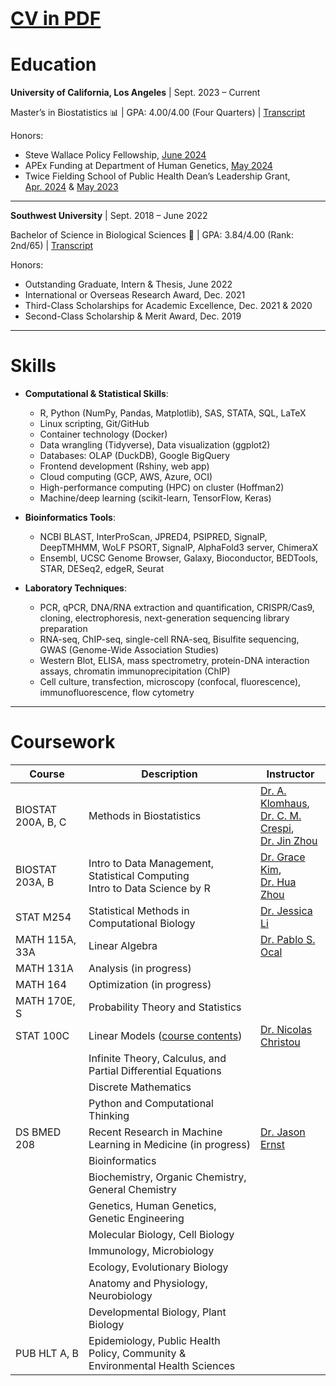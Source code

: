 <a href="assets/CV.pdf" style="font-size: 30px;">**CV in PDF**</a>

# Education

**University of California, Los Angeles** \| Sept. 2023 -- Current

\newline

Master's in Biostatistics 📊 \| GPA: 4.00/4.00 (Four Quarters) \| [Transcript](assets/09.19_transcript.pdf)

Honors:

-   Steve Wallace Policy Fellowship, [June 2024](assets/Offer_Steve_Wallace_Fellows.pdf)
-   APEx Funding at Department of Human Genetics, [May 2024](assets/APEx_Funding.pdf)
-   Twice Fielding School of Public Health Dean's Leadership Grant, [Apr. 2024](assets/Jiachen_Ai_Dean's_Leadership_Grant.pdf) & [May 2023](assets/Ai,Jiachen_DLG_Continuing.pdf)

------------------------------------------------------------------------

**Southwest University** \| Sept. 2018 -- June 2022

\newline

Bachelor of Science in Biological Sciences 🧬 \| GPA: 3.84/4.00 (Rank: 2nd/65) \| [Transcript](assets/Jiachen_Ai_WES_report.pdf)

Honors:

-   Outstanding Graduate, Intern & Thesis, June 2022\
-   International or Overseas Research Award, Dec. 2021\
-   Third-Class Scholarships for Academic Excellence, Dec. 2021 & 2020\
-   Second-Class Scholarship & Merit Award, Dec. 2019

------------------------------------------------------------------------


# Skills

-   **Computational & Statistical Skills**:

    -   R, Python (NumPy, Pandas, Matplotlib), SAS, STATA, SQL, LaTeX
    -   Linux scripting, Git/GitHub
    -   Container technology (Docker)
    -   Data wrangling (Tidyverse), Data visualization (ggplot2)
    -   Databases: OLAP (DuckDB), Google BigQuery
    -   Frontend development (Rshiny, web app)
    -   Cloud computing (GCP, AWS, Azure, OCI)
    -   High-performance computing (HPC) on cluster (Hoffman2)
    -   Machine/deep learning (scikit-learn, TensorFlow, Keras)

-   **Bioinformatics Tools**:

    -   NCBI BLAST, InterProScan, JPRED4, PSIPRED, SignalP, DeepTMHMM, WoLF PSORT, SignalP, AlphaFold3 server, ChimeraX
    -   Ensembl, UCSC Genome Browser, Galaxy, Bioconductor, BEDTools, STAR, DESeq2, edgeR, Seurat

-   **Laboratory Techniques**:

    -   PCR, qPCR, DNA/RNA extraction and quantification, CRISPR/Cas9, cloning, electrophoresis, next-generation sequencing library preparation
    -   RNA-seq, ChIP-seq, single-cell RNA-seq, Bisulfite sequencing, GWAS (Genome-Wide Association Studies)
    -   Western Blot, ELISA, mass spectrometry, protein-DNA interaction assays, chromatin immunoprecipitation (ChIP)
    -   Cell culture, transfection, microscopy (confocal, fluorescence), immunofluorescence, flow cytometry

------------------------------------------------------------------------

# Coursework

| **Course**                       | **Description**                                                                    | **Instructor**                                                                                                                                                                                                                                  |
|-----------------|---------------------------------------|----------------|
| BIOSTAT 200A, \s 200 B, \s 200 C | Methods in Biostatistics                                                           | [Dr. A. Klomhaus](https://profiles.ucla.edu/alexandra.klomhaus), <br> [Dr. C. M. Crespi](https://ph.ucla.edu/about/faculty-staff-directory/catherine-m-crespi), <br> [Dr. Jin Zhou](https://ph.ucla.edu/about/faculty-staff-directory/jin-zhou) |
| BIOSTAT 203A, \s 203 B           | Intro to Data Management, \s Statistical Computing <br> Intro to Data Science by R | [Dr. Grace Kim](https://bioscience.ucla.edu/people/hyun-grace-kim/), <br> [Dr. Hua Zhou](https://ph.ucla.edu/about/faculty-staff-directory/hua-zhou)                                                                                            |
| STAT M254                        | Statistical Methods in Computational Biology                                       | [Dr. Jessica Li](http://jsb.ucla.edu/about-jingyi-jessica-li/)                                                                                                                                                                                  |
| MATH 115A, \s 33A                 | Linear Algebra                                                                     | [Dr. Pablo S. Ocal](https://pabloocal.github.io/index.html)                                                                                                                                                                                     |
| MATH 131A                        | Analysis (in progress)                                                             |                                                                                                                                                                                                                                                 |
| MATH 164                         | Optimization (in progress)                                                         |                                                                                                                                                                                                                                                 |
| MATH 170E, \s S                  | Probability Theory and Statistics                                                  |                                                                                                                                                                                                                                                 |
| STAT 100C                        | Linear Models ([course contents](assets/100c_content.pdf))                                                                      | [Dr. Nicolas Christou](http://www.stat.ucla.edu/~nchristo/)                                                                                                                                                                                     |
|                                  | Infinite Theory, \s Calculus, \s and Partial Differential Equations                |                                                                                                                                                                                                                                                 |
|                                  | Discrete Mathematics                                                               |                                                                                                                                                                                                                                                 |
|                                  | Python and Computational Thinking                                                  |                                                                                                                                                                                                                                                 |
| DS BMED 208                      | Recent Research in Machine Learning in Medicine (in progress)                      | [Dr. Jason Ernst](https://ernstlab.biolchem.ucla.edu/people/jason-ernst/)                                                                                                                                                                       |
|                                  | Bioinformatics                                                                     |                                                                                                                                                                                                                                                 |
|                                  | Biochemistry, \s Organic Chemistry, \s General Chemistry                           |                                                                                                                                                                                                                                                 |
|                                  | Genetics, \s Human Genetics, \s Genetic Engineering                                |                                                                                                                                                                                                                                                 |
|                                  | Molecular Biology, \s Cell Biology                                                 |                                                                                                                                                                                                                                                 |
|                                  | Immunology, \s Microbiology                                                        |                                                                                                                                                                                                                                                 |
|                                  | Ecology, \s Evolutionary Biology                                                   |                                                                                                                                                                                                                                                 |
|                                  | Anatomy and Physiology, \s Neurobiology                                            |                                                                                                                                                                                                                                                 |
|                                  | Developmental Biology, \s Plant Biology                                            |                                                                                                                                                                                                                                                 |
| PUB HLT \s A, \s B                   | Epidemiology, Public Health Policy, Community & Environmental Health Sciences      |                                                                                                                                                                                                                                                 |
